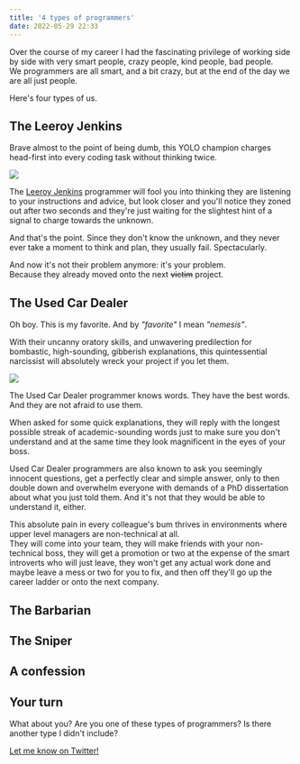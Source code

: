 ```yaml
---
title: '4 types of programmers'
date: 2022-05-29 22:33
---
```



Over the course of my career I had the fascinating privilege of working side by side with very smart people, crazy people, kind people, bad people.  
We programmers are all smart, and a bit crazy, but at the end of the day we are all just people.

Here's four types of us.

## The Leeroy Jenkins

Brave almost to the point of being dumb, this YOLO champion charges head-first into every coding task without thinking twice.

<UiFigureWithCaption caption='Photo by
    <a href="https://unsplash.com/@mikael_k?utm_source=unsplash&utm_medium=referral&utm_content=creditCopyText">Mikael Kristenson</a> on 
    <a href="https://unsplash.com/collections/1458626/stampede?utm_source=unsplash&utm_medium=referral&utm_content=creditCopyText">
      Unsplash
    </a>
    .
'>

![](../assets/images/posts/2022-05-29-types-of-programmers/mikael-kristenson-EXuKQaf3Ei8-unsplash.jpeg)

</UiFigureWithCaption>

The [Leeroy Jenkins](https://www.youtube.com/watch?v=mLyOj_QD4a4) programmer will fool you into thinking they are listening to your instructions and advice, but look closer and you'll notice they zoned out after two seconds and they're just waiting for the slightest hint of a signal to charge towards the unknown.

And that's the point. Since they don't know the unknown, and they never ever take a moment to think and plan, they usually fail. Spectacularly.

And now it's not their problem anymore: it's your problem.  
Because they already moved onto the next ~~victim~~ project.

## The Used Car Dealer

Oh boy. This is my favorite. And by *"favorite"* I mean *"nemesis"*.

With their uncanny oratory skills, and unwavering predilection for bombastic, high-sounding, gibberish explanations, this quintessential narcissist will absolutely wreck your project if you let them.

<UiFigureWithCaption caption='Photo by
    <a href="https://unsplash.com/@ruthson_zimmerman?utm_source=unsplash&utm_medium=referral&utm_content=creditCopyText">Ruthson Zimmerman</a> on 
    <a href="https://unsplash.com/s/photos/success?utm_source=unsplash&utm_medium=referral&utm_content=creditCopyText">
      Unsplash
    </a>
    .
'>

![](../assets/images/posts/2022-05-29-types-of-programmers/ruthson-zimmerman-Ws4wd-vJ9M0-unsplash.jpeg)

</UiFigureWithCaption>

The Used Car Dealer programmer knows words. They have the best words.  
And they are not afraid to use them.

When asked for some quick explanations, they will reply with the longest possible streak of academic-sounding words just to make sure you don't understand and at the same time they look magnificent in the eyes of your boss.

Used Car Dealer programmers are also known to ask you seemingly innocent questions, get a perfectly clear and simple answer, only to then double down and overwhelm everyone with demands of a PhD dissertation about what you just told them. And it's not that they would be able to understand it, either.

This absolute pain in every colleague's bum thrives in environments where upper level managers are non-technical at all.  
They will come into your team, they will make friends with your non-technical boss, they will get a promotion or two at the expense of the smart introverts who will just leave, they won't get any actual work done and maybe leave a mess or two for you to fix, and then off they'll go up the career ladder or onto the next company.

## The Barbarian

## The Sniper

## A confession

## Your turn

What about you? Are you one of these types of programmers? Is there another type I didn't include?

[Let me know on Twitter!](https://twitter.com/trumbitta)